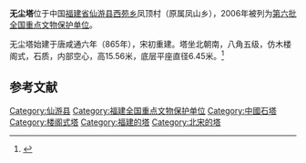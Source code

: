 {{coord|25|34|25|N|118|33|13|E|display=title|scale:10000}}
{{文物保护单位
| 级别 = 全国
| 名称 = 无尘塔
| 图片 = 
| 所在 = [[福建省|福建省]][[仙游县|仙游县]]
| 分类 = 古建筑
| 时代 = 宋
| 编号 = [[第六批全国重点文物保护单位|第六批]]第582项
| 登录 = 2006年5月25日
}}

'''无尘塔'''位于中国[[福建省|福建省]][[仙游县|仙游县]][[西苑乡|西苑乡]]凤顶村（原属凤山乡），2006年被列为[[第六批全国重点文物保护单位|第六批全国重点文物保护单位]]。

无尘塔始建于唐咸通六年（865年），宋初重建。塔坐北朝南，八角五级，仿木楼阁式，石质，内部空心，高15.56米，底层平座直径6.45米。<ref>{{Cite book |author=国家文物局 编 |title=全国重点文物保护单位（第六批）·第Ⅴ卷 |publisher=文物出版社 |year=2008 |isbn=978-7-5010-2446-9 |pages=366 }}</ref>

==参考文献==
{{reflist}}

{{福建全国重点文物保护单位}}

{{DEFAULTSORT:wu}}
[[Category:仙游县|Category:仙游县]]
[[Category:福建全国重点文物保护单位|Category:福建全国重点文物保护单位]]
[[Category:中國石塔|Category:中國石塔]]
[[Category:楼阁式塔|Category:楼阁式塔]]
[[Category:福建的塔|Category:福建的塔]]
[[Category:北宋的塔|Category:北宋的塔]]